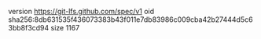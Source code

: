 version https://git-lfs.github.com/spec/v1
oid sha256:8db631535f436073383b43f011e7db83986c009cba42b27444d5c63bb8f3cd94
size 1167

